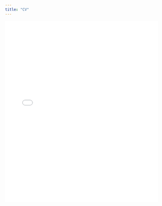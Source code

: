 ```yaml
---
title: "CV"
---
```


::: {style="text-align: center;"}

<iframe 
    src="Resume_Google_12122024.pdf" 
    style="width: 100%; height: 600px; border: none;">
</iframe>

:::
